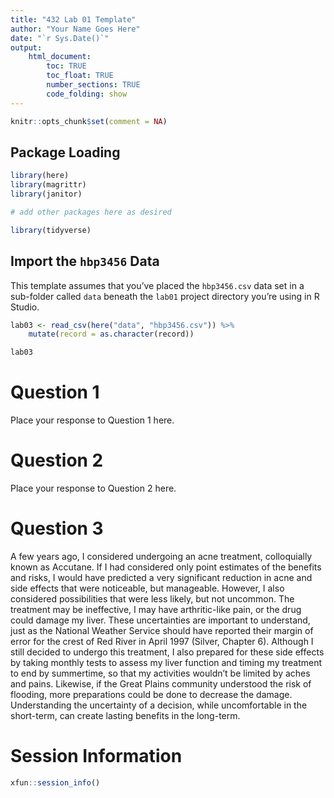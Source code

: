 ```yaml
---
title: "432 Lab 01 Template"
author: "Your Name Goes Here"
date: "`r Sys.Date()`"
output: 
    html_document:
        toc: TRUE
        toc_float: TRUE
        number_sections: TRUE
        code_folding: show
---
```


```r
knitr::opts_chunk$set(comment = NA)
```

## Package Loading {-}

```r
library(here)
library(magrittr)
library(janitor)

# add other packages here as desired

library(tidyverse)
```

## Import the `hbp3456` Data {-}

This template assumes that you've placed the `hbp3456.csv` data set in a sub-folder called `data` beneath the `lab01` project directory you're using in R Studio.

```r
lab03 <- read_csv(here("data", "hbp3456.csv")) %>%
    mutate(record = as.character(record))

lab03
```

# Question 1

Place your response to Question 1 here.

# Question 2

Place your response to Question 2 here.

# Question 3

A few years ago, I considered undergoing an acne treatment, colloquially known as Accutane. If I had considered only point estimates of the benefits and risks, I would have predicted a very significant reduction in acne and side effects that were noticeable, but manageable. However, I also considered possibilities that were less likely, but not uncommon. The treatment may be ineffective, I may have arthritic-like pain, or the drug could damage my liver. These uncertainties are important to understand, just as the National Weather Service should have reported their margin of error for the crest of Red River in April 1997 (Silver, Chapter 6). Although I still decided to undergo this treatment, I also prepared for these side effects by taking monthly tests to assess my liver function and timing my treatment to end by summertime, so that my activities wouldn't be limited by aches and pains. Likewise, if the Great Plains community understood the risk of flooding, more preparations could be done to decrease the damage. Understanding the uncertainty of a decision, while uncomfortable in the short-term, can create lasting benefits in the long-term. 

# Session Information {-}

```r
xfun::session_info()
```

